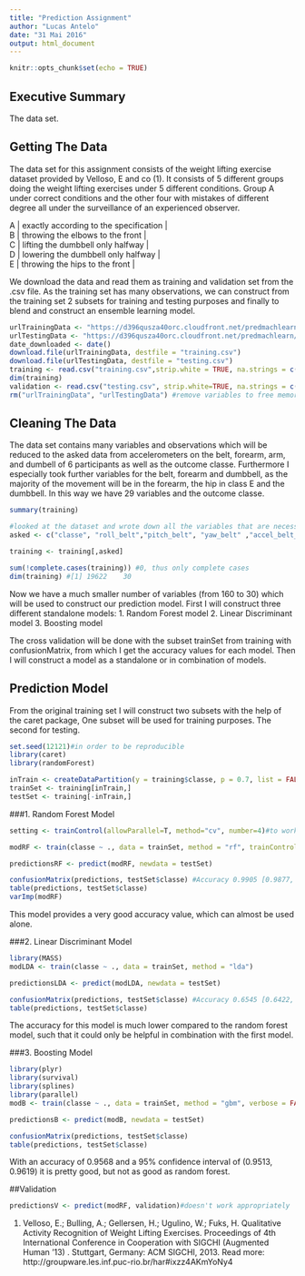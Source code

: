 ```yaml
---
title: "Prediction Assignment"
author: "Lucas Antelo"
date: "31 Mai 2016"
output: html_document
---
```


```r
knitr::opts_chunk$set(echo = TRUE)
```

## Executive Summary
The data set.

## Getting The Data

The data set for this assignment consists of the weight lifting exercise dataset provided by Velloso, E and co (1). It consists of 5 different groups doing the weight lifting exercises under 5 different conditions. Group A under correct conditions and the other four with mistakes of different degree all under the surveillance of an experienced observer.

| A | exactly according to the specification |
| B | throwing the elbows to the front |
| C | lifting the dumbbell only halfway |
| D | lowering the dumbbell only halfway |
| E | throwing the hips to the front |

We download the data and read them as training and validation set from the .csv file. As the training set has many observations, we can construct from the training set 2 subsets for training and testing purposes and finally to blend and construct an ensemble learning model.

```r
urlTrainingData <- "https://d396qusza40orc.cloudfront.net/predmachlearn/pml-training.csv"
urlTestingData <- "https://d396qusza40orc.cloudfront.net/predmachlearn/pml-testing.csv"
date_downloaded <- date()
download.file(urlTrainingData, destfile = "training.csv")
download.file(urlTestingData, destfile = "testing.csv")
training <- read.csv("training.csv",strip.white = TRUE, na.strings = c("#DIV/0!", "NA"))
dim(training)
validation <- read.csv("testing.csv", strip.white=TRUE, na.strings = c("#DIV/0!", "NA"))
rm("urlTrainingData", "urlTestingData") #remove variables to free memory space
```

## Cleaning The Data

The data set contains many variables and observations which will be reduced to the asked data from accelerometers on the belt, forearm, arm, and dumbell of 6 participants as well as the outcome classe. Furthermore I especially took further variables for the belt, forearm and dumbbell, as the majority of the movement will be in the forearm, the hip in class E and the dumbbell. In this way we have 29 variables and the outcome classe.

```r
summary(training)

#looked at the dataset and wrote down all the variables that are necessary for this assignment. 
asked <- c("classe", "roll_belt","pitch_belt", "yaw_belt" ,"accel_belt_x","accel_belt_y", "accel_belt_z", "magnet_belt_x", "magnet_belt_y", "magnet_belt_z", "accel_arm_x", "accel_arm_y", "accel_arm_z", "roll_forearm", "pitch_forearm", "yaw_forearm" ,"accel_forearm_x", "accel_forearm_y", "accel_forearm_z", "magnet_forearm_x", "magnet_forearm_y","magnet_forearm_z", "roll_dumbbell", "pitch_dumbbell" ,"accel_dumbbell_x", "accel_dumbbell_y", "accel_dumbbell_z", "magnet_dumbbell_x", "magnet_dumbbell_y", "magnet_dumbbell_z")

training <- training[,asked]

sum(!complete.cases(training)) #0, thus only complete cases
dim(training) #[1] 19622    30
```
Now we have a much smaller number of variables (from 160 to 30) which will be used to construct our prediction model. First I will construct three different standalone models:
1. Random Forest model
2. Linear Discriminant model
3. Boosting model

The cross validation will be done with the subset trainSet from training with confusionMatrix, from which I get the accuracy values for each model. Then I will construct a model as a standalone or in combination of models.


## Prediction Model

From the original training set I will construct two subsets with the help of the caret package, One subset will be used for training purposes. The second for testing.

```r
set.seed(12121)#in order to be reproducible
library(caret)
library(randomForest)

inTrain <- createDataPartition(y = training$classe, p = 0.7, list = FALSE)
trainSet <- training[inTrain,]
testSet <- training[-inTrain,]
```


###1. Random Forest Model
```r
setting <- trainControl(allowParallel=T, method="cv", number=4)#to work faster, but still very slow :-(

modRF <- train(classe ~ ., data = trainSet, method = "rf", trainControl=setting)

predictionsRF <- predict(modRF, newdata = testSet)

confusionMatrix(predictions, testSet$classe) #Accuracy 0.9905 [0.9877, 0.9928]
table(predictions, testSet$classe)
varImp(modRF)
```
This model provides a very good accuracy value, which can almost be used alone.


###2. Linear Discriminant Model
```r
library(MASS)
modLDA <- train(classe ~ ., data = trainSet, method = "lda")

predictionsLDA <- predict(modLDA, newdata = testSet)

confusionMatrix(predictions, testSet$classe) #Accuracy 0.6545 [0.6422, 0.6667]
table(predictions, testSet$classe)
```
The accuracy for this model is much lower compared to the random forest model, such that it could only be helpful in combination with the first model.


###3. Boosting Model
```r
library(plyr)
library(survival)
library(splines)
library(parallel)
modB <- train(classe ~ ., data = trainSet, method = "gbm", verbose = FALSE)

predictionsB <- predict(modB, newdata = testSet)

confusionMatrix(predictions, testSet$classe)
table(predictions, testSet$classe)
```
With an accuracy of 0.9568 and a 95% confidence interval of (0.9513, 0.9619) it is pretty good, but not as good as random forest. 


##Validation

```r
predictionsV <- predict(modRF, validation)#doesn't work appropriately
```



(1) Velloso, E.; Bulling, A.; Gellersen, H.; Ugulino, W.; Fuks, H. Qualitative Activity Recognition of Weight Lifting Exercises. Proceedings of 4th International Conference in Cooperation with SIGCHI (Augmented Human '13) . Stuttgart, Germany: ACM SIGCHI, 2013.
Read more: http://groupware.les.inf.puc-rio.br/har#ixzz4AKmYoNy4

